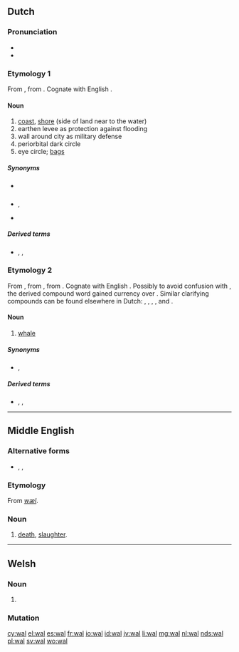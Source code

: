 {{also|Wal|wał|wäl}}
==Dutch==

===Pronunciation===
* {{rhymes|ɑl|lang=nl}}
* {{audio|Nl-wal.ogg|audio|lang=nl}}

===Etymology 1===
From {{etyl|la|nl}} {{term|vallum||wall|lang=la}}, from {{term|vallus||stake, palisade, point|lang=la}}. Cognate with English {{term|wall|lang=en}}.

====Noun====
{{nl-noun|m|-en|walletje}}

# [[coast]], [[shore]] (side of land near to the water)
# earthen levee as protection against flooding
# wall around city as military defense
# periorbital dark circle
# eye circle; [[bags]]

=====Synonyms=====
* {{sense|levee}} {{l|nl|dijk}}
* {{sense|defensive wall}} {{l|nl|omwalling}}, {{l|nl|stadsmuur}}
* {{sense|eye bags}} {{l|nl|oogwal}}

=====Derived terms=====
* {{l|nl|bewallen}}, {{l|nl|walling}}, {{l|nl|stadswal}}

===Etymology 2===
From {{etyl|dum|nl}} {{term|wal||whale|lang=dum}}, from {{etyl|odt|nl}} {{m|odt|*wal}}, from {{etyl|gem-pro|nl}} {{m|gem-pro|*hwalaz||whale}}. Cognate with English {{term|whale|lang=en}}. Possibly to avoid confusion with {{term|wal||wall; shore|lang=nl}}, the derived compound word {{term|walvis||whale; lit. whale-fish|lang=nl}} gained currency over {{term|wal||whale|lang=nl}}. Similar clarifying compounds can be found elsewhere in Dutch: {{term|kraanvogel||crane; lit. crane-bird|lang=nl}}, {{term|muildier||mule; lit. mule-animal|lang=nl}}, {{term|oeros||auroch; auroch-ox|lang=nl}}, {{term|rendier||rein; lit. rein-animal|lang=nl}}, {{term|tortelduif||turtle (bird); lit. turtle dove|dove|lang=nl}} and {{term|windhond||greyhound; lit. wind-dog|lang=nl}}.

====Noun====
{{nl-noun|m|-en|walletje}}

# {{context|archaic|lang=nl}} [[whale]]

=====Synonyms=====
* {{sense|whale}} {{l|nl|walvis}}, {{l|nl|waldier}}

=====Derived terms=====
* {{l|nl|walvis}}, {{l|nl|waldier}}, {{l|nl|walrus}}

----

==Middle English==

===Alternative forms===
* {{l|enm|wæl|wæl(e)}}, {{l|enm|wale}}, {{l|enm|wel}}

===Etymology===
From {{etyl|ang|enm}} ''[[wæl]]''.

===Noun===
{{enm-noun|g=}}

# [[death]], [[slaughter]].

----

==Welsh==

===Noun===
{{head|cy|mutated noun}}

# {{soft mutation of|gwal|lang=cy}}

===Mutation===
{{cy-mut-g|wal}}

[[cy:wal]]
[[el:wal]]
[[es:wal]]
[[fr:wal]]
[[io:wal]]
[[id:wal]]
[[jv:wal]]
[[li:wal]]
[[mg:wal]]
[[nl:wal]]
[[nds:wal]]
[[pl:wal]]
[[sv:wal]]
[[wo:wal]]